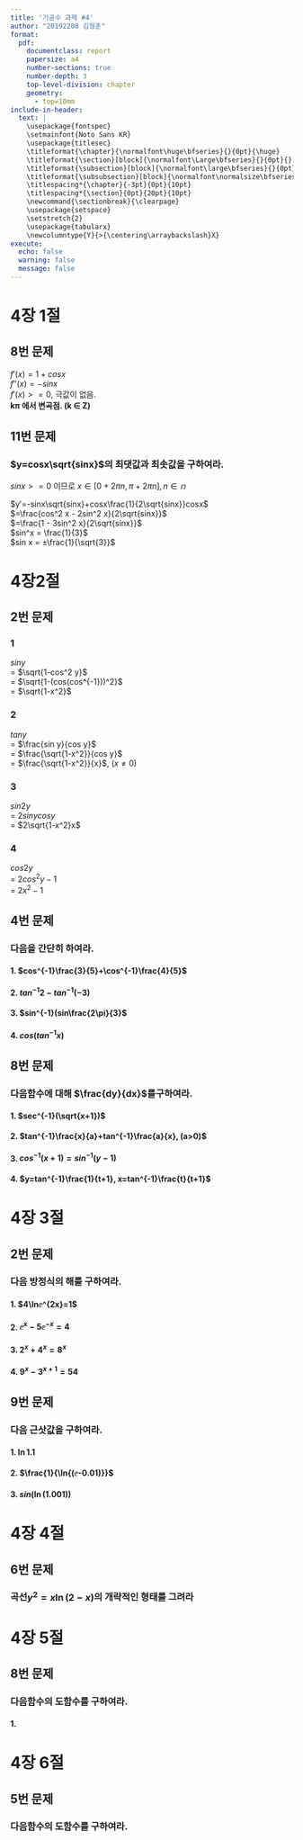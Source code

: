 ```yaml
---
title: '기공수 과제 #4'
author: "20192208 김형훈"
format: 
  pdf:
    documentclass: report
    papersize: a4
    number-sections: true
    number-depth: 3
    top-level-division: chapter
    geometry:
      - top=10mm
include-in-header: 
  text: |
    \usepackage{fontspec}
    \setmainfont{Noto Sans KR}
    \usepackage{titlesec}
    \titleformat{\chapter}{\normalfont\huge\bfseries}{}{0pt}{\huge}
    \titleformat{\section}[block]{\normalfont\Large\bfseries}{}{0pt}{}
    \titleformat{\subsection}[block]{\normalfont\large\bfseries}{}{0pt}{}
    \titleformat{\subsubsection}[block]{\normalfont\normalsize\bfseries}{}{0pt}{}
    \titlespacing*{\chapter}{-3pt}{0pt}{10pt}
    \titlespacing*{\section}{0pt}{20pt}{10pt}
    \newcommand{\sectionbreak}{\clearpage}
    \usepackage{setspace}
    \setstretch{2}
    \usepackage{tabularx}
    \newcolumntype{Y}{>{\centering\arraybackslash}X}
execute:
  echo: false
  warning: false
  message: false
---
```


# 4장 1절
## 8번 문제
$f′(x)=1+cosx$  
$f′′(x)=-sinx$  
$f′(x) >= 0$, 극값이 없음.  
**kπ 에서 변곡점. (k ∈ Z)**

## 11번 문제
### $y=cosx\sqrt{sinx}$의 최댓값과 최솟값을 구하여라.
$sinx >= 0$ 이므로 $x \in [0 + 2πn, \pi + 2πn], n ∈ 𝕟$  

$y′=-sinx\sqrt{sinx}+cosx\frac{1}{2\sqrt{sinx}}cosx$  
$=\frac{cos^2 x - 2sin^2 x}{2\sqrt{sinx}}$  
$=\frac{1 - 3sin^2 x}{2\sqrt{sinx}}$  
$sin^x = \frac{1}{3}$  
$sin x = ±\frac{1}{\sqrt{3}}$  


# 4장2절
## 2번 문제
### 1
$sin y$  
= $\sqrt{1-cos^2 y}$  
= $\sqrt{1-(cos(cos^{-1}))^2}$  
= $\sqrt{1-x^2}$

### 2
$tan y$  
= $\frac{sin y}{cos y}$  
= $\frac{\sqrt{1-x^2}}{cos y}$  
= $\frac{\sqrt{1-x^2}}{x}$, ($x ≠ 0$)

### 3
$sin 2y$  
= $2sin y cos y$  
= $2\sqrt{1-x^2}x$

### 4
$cos2y$  
= $2cos^2 y - 1$  
= $2x^2 - 1$

## 4번 문제
### 다음을 간단히 하여라.
#### 1. $cos^{-1}\frac{3}{5}+\cos^{-1}\frac{4}{5}$

#### 2. $tan^{-1}2-tan^{-1}(-3)$

#### 3. $sin^{-1}(sin\frac{2\pi}{3}$

#### 4. $cos(tan^{-1}x)$

## 8번 문제
### 다음함수에 대해 $\frac{dy}{dx}$를구하여라.
#### 1. $sec^{-1}(\sqrt{x+1})$

#### 2. $tan^{-1}\frac{x}{a}+tan^{-1}\frac{a}{x}, (a>0)$
#### 3. $cos^{-1}(x+1)=sin^{-1}(y-1)$
#### 4. $y=tan^{-1}\frac{1}{t+1}, x=tan^{-1}\frac{t}{t+1}$


# 4장 3절
## 2번 문제
### 다음 방정식의 해를 구하여라.
#### 1. $4\lnⅇ^{2x}=1$
#### 2. $ⅇ^x-5ⅇ^{-x}=4$
#### 3. $2^x+4^x=8^x$
#### 4. $9^x-3^{x+1}=54$

## 9번 문제
### 다음 근삿값을 구하여라.
#### 1. $\ln{1.1}$
#### 2. $\frac{1}{\ln{(ⅇ-0.01)}}$
#### 3. $sin(\ln{(1.001)})$

# 4장 4절
## 6번 문제
### 곡선$y^2=x\ln{(2-x)}$의 개략적인 형태를 그려라

# 4장 5절
## 8번 문제
### 다음함수의 도함수를 구하여라.
#### 1.

# 4장 6절
## 5번 문제
### 다음함수의 도함수를 구하여라.

